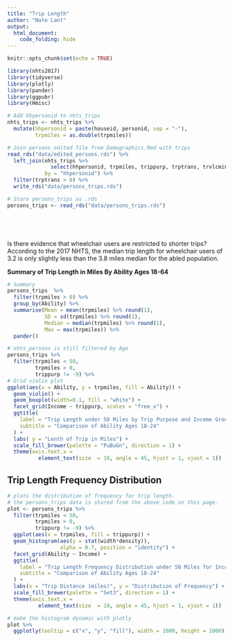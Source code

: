 ```yaml
---
title: "Trip Length"
author: "Nate Lant"
output: 
  html_document:
    code_folding: hide
---
```


```r
knitr::opts_chunk$set(echo = TRUE)

library(nhts2017)
library(tidyverse)
library(plotly)
library(pander)
library(ggpubr)
library(Hmisc)
```

```r
# Add hhpersonid to nhts_trips
nhts_trips <- nhts_trips %>% 
  mutate(hhpersonid = paste(houseid, personid, sep = "-"),
         trpmiles = as.double(trpmiles))

# Join persons_edited file from Demographics.Rmd with trips
read_rds("data/edited_persons.rds") %>% 
  left_join(nhts_trips %>% 
              select(hhpersonid, trpmiles, trippurp, trptrans, trvlcmin, psgr_flg), 
            by = "hhpersonid") %>%
  filter(trptrans > 0) %>%
  write_rds("data/persons_trips.rds")

# Store persons_trips as .rds
persons_trips <- read_rds("data/persons_trips.rds")



 
```

Is there evidence that wheelchair users are restricted to shorter trips? According to the 2017 NHTS, the median trip length for wheelchair users of 3.2 is only slightly less than the 3.8 miles median for the abled population.

**Summary of Trip Length in Miles By Ability Ages 18-64**
```r
# Summary
persons_trips  %>%
  filter(trpmiles > 0) %>%
  group_by(Ability) %>%
  summarise(Mean = mean(trpmiles) %>% round(1),
            SD = sd(trpmiles) %>% round(1),
            Median = median(trpmiles) %>% round(1),
            Max = max(trpmiles)) %>%
  pander()
```

```r
# nhts_persons is still filtered by Age
persons_trips %>%
  filter(trpmiles < 50,
         trpmiles > 0,
         trippurp != -9) %>%
# Grid violin plot
ggplot(aes(x = Ability, y = trpmiles, fill = Ability)) + 
  geom_violin() +
  geom_boxplot(width=0.1, fill = "white") +
  facet_grid(Income ~ trippurp, scales = "free_x") +
  ggtitle(
    label = "Trip Length under 50 Miles by Trip Purpose and Income Group", 
    subtitle = "Comparison of Ability Ages 18-24"
  ) +
  labs( y = "Lenth of Trip in Miles") +
  scale_fill_brewer(palette = "PuBuGn", direction = 1) + 
  theme(axis.text.x = 
          element_text(size  = 10, angle = 45, hjust = 1, vjust = 1))

```

## Trip Length Frequency Distribution

```r
# plots the distribution of frequency for trip length.
# the persons_trips data is stored from the above code on this page.
plot <- persons_trips %>%
  filter(trpmiles < 50,
         trpmiles > 0,
         trippurp != -9) %>%
  ggplot(aes(x = trpmiles, fill = trippurp)) + 
  geom_histogram(aes(y = stat(width*density)), 
                 alpha = 0.7, position = "identity") +
  facet_grid(Ability ~ Income) +
  ggtitle(
    label = "Trip Length Frequency Distribution under 50 Miles for Income Groups", 
    subtitle = "Comparison of Ability Ages 18-24"
  ) +
  labs(x = "Trip Distance (miles)", y = "Distribution of Frequency") +
  scale_fill_brewer(palette = "Set3", direction = 1) + 
  theme(axis.text.x = 
          element_text(size  = 10, angle = 45, hjust = 1, vjust = 1))

# make the histogram dynamic with plotly
plot %>% 
  ggplotly(tooltip = c("x", "y", "fill"), width = 1000, height = 1000)
```